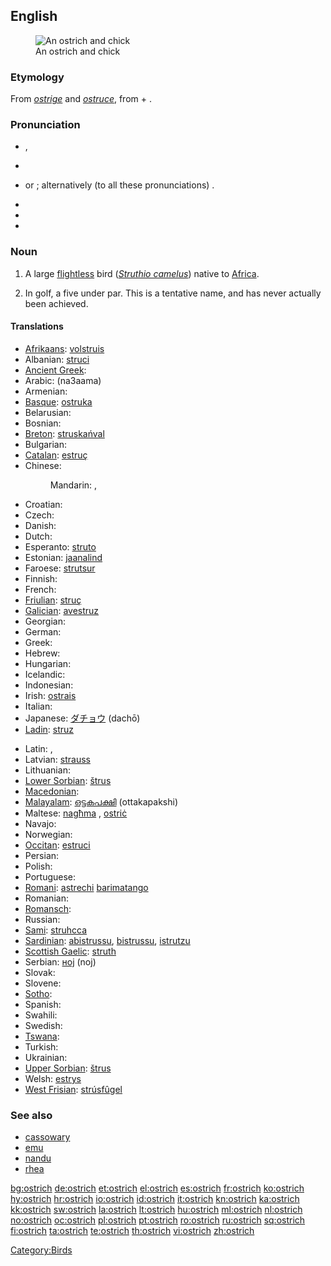 ==English==
{{wikipedia}}
[[Image:Ostrich and chick.jpg|thumb|An ostrich and chick]]

===Etymology===
From {{etyl|xno}} ''[[ostrige]]'' and {{etyl|fro}} ''[[ostruce]]'', from {{etyl|la}} {{term|avis||bird|lang=la}} + {{term|struthio|strūthiō|ostrich|lang=la}}.

===Pronunciation===
* {{enPR|ŏs'trĭch}}, {{enPR|ôs'trĭch}}
* {{a|UK}} {{IPA|/'ɒs.tɹɪʧ/}}
* {{a|US}} {{IPA|/'ɑs.tɹɪʧ/}} or {{IPA|/'ɔs.trɪʧ/}}; alternatively (to all these pronunciations) {{IPA|/-strɪʤ/}}.
* {{audio|en-us-ostrich.ogg|Audio (US)}}
* {{audio|en-us-ostrich.ogg|Audio (US) (2)}}
* {{SAMPA|/"QstrItS/}}

===Noun===
{{en-noun|es}}

# A large [[flightless]] bird (''[[Struthio camelus]]'') native to [[Africa]].
# {{rfv-sense}} In golf, a five under par. This is a tentative name, and has never actually been achieved.

====Translations====
{{trans-top|large flightless bird}}
* [[Afrikaans]]: [[volstruis]]
* Albanian: [[struci]]
* [[Ancient Greek]]: {{tø|grc|στρουθοκάμηλος|tr=strouthokamēlos|sc=polytonic}}
* Arabic: {{Arab|[[نعامة]]}} (na3aama) {{f}}
* Armenian: {{t-|hy|ջայլամ|tr=ǰaylam}}
* [[Basque]]: [[ostruka]]
* Belarusian: {{t-|be|страус|xs=Belarusian}}
* Bosnian: {{t-|bs|noj|m}}
* [[Breton]]: [[struskańval]]
* Bulgarian: {{t+|bg|щраус|tr=štraus}}
* [[Catalan]]: [[estruç]] {{m}}
* Chinese:
*: Mandarin: {{t-|cmn|鴕鳥|sc=Hani}}, {{t-|cmn|鸵鸟|tr=tuóniǎo|sc=Hani}}
* Croatian: {{t+|hr|noj}}
* Czech: {{t-|cs|pštros}}
* Danish: {{t+|da|struds}}
* Dutch: {{t+|nl|struisvogel|m}}
* Esperanto: [[struto]]
* Estonian: [[jaanalind]]
* Faroese: [[strutsur]]
* Finnish: {{t-|fi|strutsi}}
* French: {{t+|fr|autruche|f}}
* [[Friulian]]: [[struç]]
* [[Galician]]: [[avestruz]]
* Georgian: {{t|ka|სირაქლემა|tr=sirak’lema|sc=Geor}}
* German: {{t+|de|Strauß|m}}
* Greek: {{t+|el|στρουθοκάμηλος|tr=struthokamilos}}
* Hebrew: {{t+|he|יען|f|tr=ya'en}}
* Hungarian: {{t+|hu|strucc}}
* Icelandic: {{t+|is|strútur}}
* Indonesian: {{t+|id|burung unta|xs=Indonesian}}
* Irish: [[ostrais]]
* Italian: {{t+|it|struzzo|m}}
* Japanese: [[ダチョウ]] (dachō)
* [[Ladin]]: [[struz]]
{{trans-mid}}
* Latin: {{t-|la|struthiocamelus|m}}, {{t-|la|struthio|m}}
* Latvian: [[strauss]]
* Lithuanian: {{t+|lt|strutis|xs=Lithuanian}}
* [[Lower Sorbian]]: [[štrus]]
* [[Macedonian]]: {{t-|mk|ној|m|tr=noj}}
* [[Malayalam]]: [[ഒട്ടകപക്ഷി]] (ottakapakshi)
* Maltese: [[nagħma]] {{f}}, [[ostriċ]]
* Navajo: {{tø|nv|tsíditsoh}}
* Norwegian: {{t+|no|struts|m}}
* [[Occitan]]: [[estruci]]
* Persian: {{t|fa|شترمرغ|tr=shotor morq|xs=Persian}}
* Polish: {{t+|pl|struś|m}}
* Portuguese: {{t+|pt|avestruz}}
* [[Romani]]: [[astrechi]] {{m}} [[barimatango]] {{m}}
* Romanian: {{t+|ro|struţ}}
* [[Romansch]]: {{t-|rm|strut|xs=Romansch}}
* Russian: {{t+|ru|страус|m|tr=straus}}
* [[Sami]]: [[struhcca]]
* [[Sardinian]]: [[abistrussu]], [[bistrussu]], [[istrutzu]]
* [[Scottish Gaelic]]: [[struth]]
* Serbian: [[ноj]] (noj)
* Slovak: {{t-|sk|pštros}}
* Slovene: {{t+|sl|noj|m}}
* [[Sotho]]: {{t|st|mpjhe|xs=Sotho}}
* Spanish: {{t-|es|avestruz|m}}
* Swahili: {{t+|sw|mbuni|xs=Swahili}}
* Swedish: {{t+|sv|struts}}
* [[Tswana]]: {{t-|tn|ntšhe|xs=Tswana}}
* Turkish: {{t+|tr|deve kuşu}}
* Ukrainian: {{t-|uk|страус|tr=straus|xs=Ukrainian}}
* [[Upper Sorbian]]: [[štrus]]
* Welsh: [[estrys]]
* [[West Frisian]]: [[strúsfûgel]]
{{trans-bottom}}

===See also===
* [[cassowary]]
* [[emu]]
* [[nandu]]
* [[rhea]]

[[Category:Birds]]

[[bg:ostrich]]
[[de:ostrich]]
[[et:ostrich]]
[[el:ostrich]]
[[es:ostrich]]
[[fr:ostrich]]
[[ko:ostrich]]
[[hy:ostrich]]
[[hr:ostrich]]
[[io:ostrich]]
[[id:ostrich]]
[[it:ostrich]]
[[kn:ostrich]]
[[ka:ostrich]]
[[kk:ostrich]]
[[sw:ostrich]]
[[la:ostrich]]
[[lt:ostrich]]
[[hu:ostrich]]
[[ml:ostrich]]
[[nl:ostrich]]
[[no:ostrich]]
[[oc:ostrich]]
[[pl:ostrich]]
[[pt:ostrich]]
[[ro:ostrich]]
[[ru:ostrich]]
[[sq:ostrich]]
[[fi:ostrich]]
[[ta:ostrich]]
[[te:ostrich]]
[[th:ostrich]]
[[vi:ostrich]]
[[zh:ostrich]]